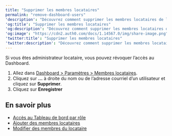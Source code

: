 ---
title: "Supprimer les membres locataires"
permalink: "remove-dashboard-users"
'description': "Découvrez comment supprimer les membres locataires de l’accès à Auth0 Dashboard pour votre locataire Auth0."
'og:title': "Supprimer les membres locataires"
'og:description': "Découvrez comment supprimer les membres locataires de l’accès à Auth0 Dashboard pour votre locataire Auth0."
'og:image': "https://cdn2.auth0.com/docs/1.14567.0/img/share-image.png"
'twitter:title': "Supprimer les membres locataires"
'twitter:description': "Découvrez comment supprimer les membres locataires de l’accès à Auth0 Dashboard pour votre locataire Auth0."
---

Si vous êtes administrateur locataire, vous pouvez révoquer l’accès au Dashboard.

1. Allez dans [Dashboard > Paramètres > Membres locataires](https://manage.auth0.com/#/tenant/admins).
2. Cliquez sur **…** à droite du nom ou de l’adresse courriel d’un utilisateur et cliquez sur **Supprimer**.
3. Cliquez sur **Enregistrer**

## En savoir plus

* [Accès au Tableau de bord par rôle](/docs/fr-ca/get-started/manage-dashboard-access/feature-access-by-role)
* [Ajouter des membres locataires](/docs/fr-ca/get-started/manage-dashboard-access/add-dashboard-users)
* [Modifier des membres du locataire](/docs/fr-ca/get-started/manage-dashboard-access/edit-dashboard-users)